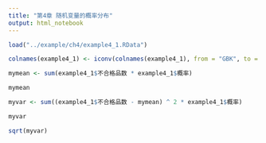 ```yaml
---
title: "第4章 随机变量的概率分布"
output: html_notebook
---
```


```r
load("../example/ch4/example4_1.RData")

colnames(example4_1) <- iconv(colnames(example4_1), from = "GBK", to = "UTF-8")

mymean <- sum(example4_1$不合格品数 * example4_1$概率)

mymean

myvar <- sum((example4_1$不合格品数 - mymean) ^ 2 * example4_1$概率)

myvar

sqrt(myvar)
```


